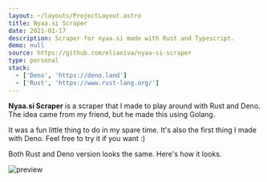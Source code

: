 ```yaml
---
layout: ~/layouts/ProjectLayout.astro
title: Nyaa.si Scraper
date: 2021-01-17
description: Scraper for nyaa.si made with Rust and Typescript.
demo: null
source: https://github.com/elianiva/nyaa-si-scraper
type: personal
stack:
  - ['Deno', 'https://deno.land']
  - ['Rust', 'https://www.rust-lang.org/']
---
```


**Nyaa.si Scraper** is a scraper that I made to play around with Rust and Deno. The idea came from my friend, but he made this using Golang.

It was a fun little thing to do in my spare time. It's also the first thing I made with Deno. Feel free to try it if you want :)

Both Rust and Deno version looks the same. Here's how it looks.

![preview](/assets/project/nyaa-si-scraper/preview.webp)
